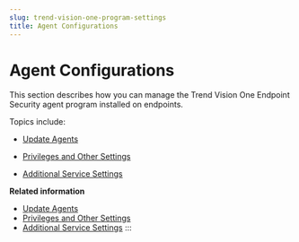 ```yaml
---
slug: trend-vision-one-program-settings
title: Agent Configurations
---
```

# Agent Configurations

This section describes how you can manage the Trend Vision One Endpoint Security agent program installed on endpoints.

Topics include:

- [Update Agents](update-agents.mdx)

- [Privileges and Other Settings](privilege-other-setting.mdx)

- [Additional Service Settings](additional-service-settings.mdx)

**Related information**

- [Update Agents](update-agents.mdx)
- [Privileges and Other Settings](privilege-other-setting.mdx)
- [Additional Service Settings](additional-service-settings.mdx)
:::
